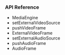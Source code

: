 <PlatformWrapper platform="flutter">

### API Reference

- <Link to="{{global.API_REF_FLUTTER_ROOT}}/class_imediaengine.html">MediaEngine</Link>

- <Link to="{{global.API_REF_FLUTTER_ROOT}}/class_imediaengine.html#api_imediaengine_setexternalvideosource">setExternalVideoSource</Link>

- <Link to="{{global.API_REF_FLUTTER_ROOT}}/class_imediaengine.html#api_imediaengine_pushvideoframe">pushVideoFrame</Link>

- <Link to="{{global.API_REF_FLUTTER_ROOT}}/rtc_api_data_type.html#class_externalvideoframe">ExternalVideoFrame</Link>

- <Link to="{{global.API_REF_FLUTTER_ROOT}}/class_imediaengine.html#api_imediaengine_setexternalaudiosource2">setExternalAudioSource</Link>

- <Link to="{{global.API_REF_FLUTTER_ROOT}}/class_imediaengine.html#api_imediaengine_pushaudioframe0">pushAudioFrame</Link>

- <Link to="{{global.API_REF_FLUTTER_ROOT}}/class_iaudioframeobserverbase.html#class_audioframe">AudioFrame</Link>

</PlatformWrapper>
